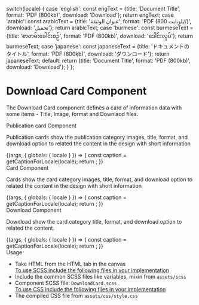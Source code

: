 
  switch(locale) {
    case 'english': const engText = {title: 'Document Title', format: 'PDF (800kb)', download: 'Download'}; return engText;
    case 'arabic': const arabicText = {title: 'عنوان الوثيقة', format: 'PDF (800 كيلوبايت)', download: 'تحميل'}; return arabicText;
    case 'burmese': const burmeseText = {title: 'စာတမ်းခေါင်းစဉ်', format: 'PDF (800kb)', download: 'ဒေါင်းလုပ်'}; return burmeseText;
    case 'japanese': const japaneseText = {title: 'ドキュメントのタイトル', format: 'PDF (800kb)', download: 'ダウンロード'}; return japaneseText;
    default:
      return {title: 'Document Title', format: 'PDF (800kb)', download: 'Download'};
  }
};

<Meta title="Molecules/Blocks/Download Card" />

<style>{`
 .subheading {
    font-weight: 700;
    font-size: 20px;
    color: #031c2d;
    line-height: 24px;
    margin-bottom: 12px;
    margin-top: 15px;
  }
  .subheading2 {
    font-weight: 700;
    font-size: 16px;
    color: #031c2d;
    line-height: 24px;
    margin-bottom: 12px;
    margin-top: 10px;
    text-decoration: underline;
  }
  .css-1h4ytzj code {
    padding-right: 10px;
    width: 100%;
    font-size: 14px;
    line-height: 16px;
    background: black;
  }
  div[id^="story--molecules-blocks-download-card"] {
    align-items: center;
    margin: 30px 0;
  }

`}</style>

# Download Card Component

The Download Card component defines a card of information data with some items -  Title, Image, format and Downlaod files. 

<div className="subheading2">Publication card Component </div>

<p>Publication cards show the publication category images, title, format, and download option to related the content in the design with short information</p>

<Story name="Publication module" >
  {(args, { globals: { locale } }) => {
    const caption = getCaptionForLocale(locale);
    return <DownloadCard title={caption.title} format={caption.format}  download={caption.download}  image {...args} ></DownloadCard>;
  }}
</Story>

<div className="subheading2">Card Component</div>

<p>Cards show the card category images, title, format, and download option to related the content in the design with short information</p>

<Story name="Card module" >
  {(args, { globals: { locale } }) => {
    const caption = getCaptionForLocale(locale);
    return <DownloadCard title={caption.title} format={caption.format}  download={caption.download}  image2 {...args} ></DownloadCard>;
  }}
</Story>

<div className="subheading2">Download Component</div>

<p>Download show the card category title, format, and download option to related the content. </p>

<Story name="Download module" >
  {(args, { globals: { locale } }) => {
    const caption = getCaptionForLocale(locale);
    return <DownloadCard title={caption.title} format={caption.format}  download={caption.download}  alt={'feature card'} {...args} ></DownloadCard>;
  }}
</Story>

<div className="subheading">Usage</div>
<ul>
<li>Take HTML from the HTML tab in the canvas</li>
<u>To use SCSS include the following files in your implementation</u>
<li>Include the common SCSS files like variables, mixin from <code>assets/scss</code></li>
<li>Component SCSS file: <code>DownloadCard.scss</code></li>
<u>To use CSS include the following files in your implementation</u>
<li>The compiled CSS file from <code>assets/css/style.css</code></li>
</ul>
